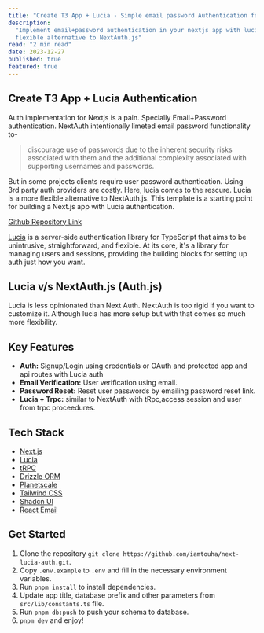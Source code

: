 ```yaml
---
title: "Create T3 App + Lucia - Simple email password Authentication for Nextjs"
description:
  "Implement email+password authentication in your nextjs app with lucia, A more
  flexible alternative to NextAuth.js"
read: "2 min read"
date: 2023-12-27
published: true
featured: true
---
```


## Create T3 App + Lucia Authentication

Auth implementation for Nextjs is a pain. Specially Email+Password
authentication. NextAuth intentionally limeted email password functionality to-

> discourage use of passwords due to the inherent security risks associated with
> them and the additional complexity associated with supporting usernames and
> passwords.

But in some projects clients require user password authentication. Using 3rd
party auth providers are costly. Here, lucia comes to the rescure. Lucia is a
more flexible alternative to NextAuth.js. This template is a starting point for
building a Next.js app with Lucia authentication.

[Github Repository Link](https://github.com/iamtouha/next-lucia-auth.git)

[Lucia](https://lucia-auth.com) is a server-side authentication library for
TypeScript that aims to be unintrusive, straightforward, and flexible. At its
core, it's a library for managing users and sessions, providing the building
blocks for setting up auth just how you want.

## Lucia v/s NextAuth.js (Auth.js)

Lucia is less opinionated than Next Auth. NextAuth is too rigid if you want to
customize it. Although lucia has more setup but with that comes so much more
flexibility.

## Key Features

- **Auth:** Signup/Login using credentials or OAuth and protected app and api
  routes with Lucia auth
- **Email Verification:** User verification using email.
- **Password Reset:** Reset user passwords by emailing password reset link.
- **Lucia + Trpc:** similar to NextAuth with tRpc,access session and user from
  trpc proceedures.

## Tech Stack

- [Next.js](https://nextjs.org)
- [Lucia](https://lucia-auth.com)
- [tRPC](https://trpc.io)
- [Drizzle ORM](https://orm.drizzle.team/)
- [Planetscale](https://planetscale.com/)
- [Tailwind CSS](https://tailwindcss.com)
- [Shadcn UI](https://ui.shadcn.com/)
- [React Email](https://react.email/)

## Get Started

1. Clone the repository
   `git clone https://github.com/iamtouha/next-lucia-auth.git`.
2. Copy `.env.example` to `.env` and fill in the necessary environment
   variables.
3. Run `pnpm install` to install dependencies.
4. Update app title, database prefix and other parameters from
   `src/lib/constants.ts` file.
5. Run `pnpm db:push` to push your schema to database.
6. `pnpm dev` and enjoy!
